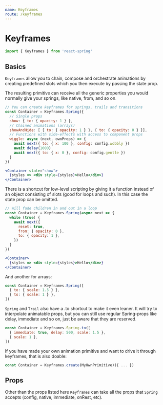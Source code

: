 ```yaml
---
name: Keyframes
route: /keyframes
---
```



# Keyframes

```jsx
import { Keyframes } from 'react-spring'
```

## Basics

`Keyframes` allow you to chain, compose and orchestrate animations by creating predefined slots which you then execute by passing the state prop.

The resulting primitive can receive all the generic properties you would normally give your springs, like native, from, and so on.

```jsx
// You can create keyframes for springs, trails and transitions
const Container = Keyframes.Spring({
  // Single props
  show: { to: { opacity: 1 } },
  // Chained animations (arrays)
  showAndHide: [ { to: { opacity: 1 } }, { to: { opacity: 0 } }],
  // Functions with side-effects with access to component props
  wiggle: async (next, ownProps) => {
    await next({ to: { x: 100 }, config: config.wobbly })
    await delay(1000)
    await next({ to: { x: 0 }, config: config.gentle })
  }
})

<Container state="show">
  {styles => <div style={styles}>Hello</div>}
</Container>
```

There is a shortcut for low-level scripting by giving it a function instead of an object consisting of slots (good for loops and such). In this case the state prop can be omitted.

```jsx
// Will fade children in and out in a loop
const Container = Keyframes.Spring(async next => {
  while (true) {
    await next({
      reset: true,
      from: { opacity: 0 },
      to: { opacity: 1 },
    })
  }
})

<Container>
  {styles => <div style={styles}>Hello</div>}
</Container>
```

And another for arrays:

```jsx
const Container = Keyframes.Spring([
  { to: { scale: 1.5 } },
  { to: { scale: 1 } },
])
```

`Spring` and `Trail` also have a .to shortcut to make it even leaner. It will try to interpolate animatable props, but you can still use regular Spring-props like delay, immediate and so on, just be aware that they are reserved.

```jsx
const Container = Keyframes.Spring.to([
  { immediate: true, delay: 500, scale: 1.5 },
  { scale: 1 },
])
```

If you have made your own animation primitive and want to drive it through keyframes, that is also doable:

```jsx
const Container = Keyframes.create(MyOwnPrimitive)({ ... })
```

## Props

Other than the props listed here `Keyframes` can take all the props that `Spring` accepts (config, native, immediate, onRest, etc).

<PropsTable of={Keyframes} />